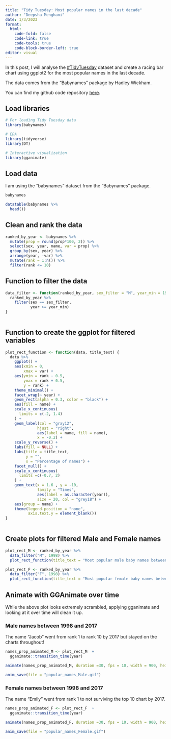 ```yaml
---
title: "Tidy Tuesday: Most popular names in the last decade"
author: "Deepsha Menghani"
date: 1/3/2023
format: 
  html:
    code-fold: false
    code-link: true
    code-tools: true
    code-block-border-left: true
editor: visual
---
```


In this post, I will analyse the [#TidyTuesday](https://github.com/rfordatascience/tidytuesday/tree/master/) dataset and create a racing bar chart using ggplot2 for the most popular names in the last decade.

The data comes from the "Babynames" package by Hadley Wickham. 

::: callout-tip
You can find my github code repository [here](https://github.com/deepshamenghani/tidytuesday/).
:::

## Load libraries

```r

# For loading Tidy Tuesday data
library(babynames)

# EDA
library(tidyverse)
library(DT)

# Interactive visualization
library(gganimate)

```

## Load data

I am using the "babynames" dataset from the "Babynames" package.

```r
babynames

```

```r
datatable(babynames %>% 
  head())
```

## Clean and rank the data

```r
ranked_by_year <- babynames %>% 
  mutate(prop = round(prop*100, 2)) %>% 
  select(sex, year, name, var = prop) %>% 
  group_by(sex, year) %>% 
  arrange(year, -var) %>% 
  mutate(rank = 1:n()) %>% 
  filter(rank <= 10)
```

## Function to filter the data

```r

data_filter <- function(ranked_by_year, sex_filter = "M", year_min = 1998) {
  ranked_by_year %>% 
    filter(sex == sex_filter,
           year >= year_min)
}
 
```

## Function to create the ggplot for filtered variables

```r

plot_rect_function <- function(data, title_text) {
  data %>% 
    ggplot() +
    aes(xmin = 0,
        xmax = var) +
    aes(ymin = rank - 0.5,
        ymax = rank + 0.5,
        y = rank) +
    theme_minimal() +
    facet_wrap(~ year) +
    geom_rect(alpha = 0.3, color = "black") +
    aes(fill = name) +
    scale_x_continuous(
      limits = c(-2, 1.4)
    ) +
    geom_label(col = "gray12",
              hjust = "right",
              aes(label = name, fill = name),
              x = -0.2) +
    scale_y_reverse() +
    labs(fill = NULL) +
    labs(title = title_text,
         y = "",
         x = "Percentage of names") +
    facet_null() +
    scale_x_continuous(
      limits =c(-0.7, 2)
    ) +
    geom_text(x = 1.6 , y = -10,
              family = "Times",
              aes(label = as.character(year)),
              size = 20, col = "grey18") +
    aes(group = name) +
    theme(legend.position = "none",
          axis.text.y = element_blank()) 
}
  

```


## Create plots for filtered Male and Female names

```r
plot_rect_M <- ranked_by_year %>% 
  data_filter("M", 1998) %>% 
  plot_rect_function(title_text = "Most popular male baby names between 1998-2017")

plot_rect_F <- ranked_by_year %>% 
  data_filter("F", 1998) %>% 
  plot_rect_function(title_text = "Most popular female baby names between 1998-2017")

```



## Animate with GGAnimate over time

While the above plot looks extremely scrambled, applying gganimate and looking at it over time will clean it up.

### Male names between 1998 and 2017

The name "Jacob" went from rank 1 to rank 10 by 2017 but stayed on the charts throughout!

```r

names_prop_animated_M <- plot_rect_M  +
  gganimate::transition_time(year)

animate(names_prop_animated_M, duration =30, fps = 10, width = 900, height = 600, renderer = gifski_renderer(), end_pause = 100, start_pause = 30)

anim_save(file = "popular_names_Male.gif")

```

### Female names between 1998 and 2017

The name "Emily" went from rank 1 to not surviving the top 10 chart by 2017.

```r

names_prop_animated_F <- plot_rect_F  +
  gganimate::transition_time(year)

animate(names_prop_animated_F, duration =30, fps = 10, width = 900, height = 600, renderer = gifski_renderer(), end_pause = 100, start_pause = 30)

anim_save(file = "popular_names_Female.gif")


```



